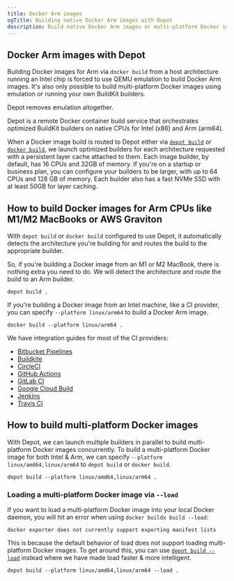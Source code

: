 ```yaml
---
title: Docker Arm images
ogTitle: Building native Docker Arm images with Depot
description: Build native Docker Arm images or multi-platform Docker images without emulation.
---
```


## Docker Arm images with Depot

Building Docker images for Arm via `docker build` from a host architecture running an Intel chip is forced to use QEMU emulation to build Docker Arm images. It's also only possible to build multi-platform Docker images using emulation or running your own BuildKit builders.

Depot removes emulation altogether.

Depot is a remote Docker container build service that orchestrates optimized BuildKit builders on native CPUs for Intel (x86) and Arm (arm64).

When a Docker image build is routed to Depot either via [`depot build`](/docs/cli/reference#depot-build) or [`docker build`](/docs/container-builds/how-to-guides/docker-build#how-to-use-depot-with-docker), we launch optimized builders for each architecture requested with a persistent layer cache attached to them. Each image builder, by default, has 16 CPUs and 32GB of memory. If you're on a startup or business plan, you can configure your builders to be larger, with up to 64 CPUs and 128 GB of memory. Each builder also has a fast NVMe SSD with at least 50GB for layer caching.

## How to build Docker images for Arm CPUs like M1/M2 MacBooks or AWS Graviton

With `depot build` or `docker build` configured to use Depot, it automatically detects the architecture you're building for and routes the build to the appropriate builder.

So, if you're building a Docker image from an M1 or M2 MacBook, there is nothing extra you need to do. We will detect the architecture and route the build to an Arm builder.

```shell
depot build .
```

If you're building a Docker image from an Intel machine, like a CI provider, you can specify `--platform linux/arm64` to build a Docker Arm image.

```shell
docker build --platform linux/arm64 .
```

We have integration guides for most of the CI providers:

- [Bitbucket Pipelines](/docs/container-builds/reference/bitbucket-pipelines)
- [Buildkite](/docs/container-builds/reference/buildkite)
- [CircleCI](/docs/container-builds/reference/circleci)
- [GitHub Actions](/docs/container-builds/reference/github-actions)
- [GitLab CI](/docs/container-builds/reference/gitlab-ci)
- [Google Cloud Build](/docs/container-builds/reference/google-cloud-build)
- [Jenkins](/docs/container-builds/reference/jenkins)
- [Travis CI](/docs/container-builds/reference/travis-ci)

## How to build multi-platform Docker images

With Depot, we can launch multiple builders in parallel to build multi-platform Docker images concurrently. To build a multi-platform Docker image for both Intel & Arm, we can specify `--platform linux/amd64,linux/arm64` to `depot build` or `docker build`.

```shell
depot build --platform linux/amd64,linux/arm64 .
```

### Loading a multi-platform Docker image via `--load`

If you want to load a multi-platform Docker image into your local Docker daemon, you will hit an error when using `docker buildx build --load`:

```shell
docker exporter does not currently support exporting manifest lists
```

This is because the default behavior of load does not support loading multi-platform Docker images. To get around this, you can use [`depot build --load`](/docs/cli/reference#depot-build) instead where we have made load faster & more intelligent.

```shell
depot build --platform linux/amd64,linux/arm64 --load .
```
